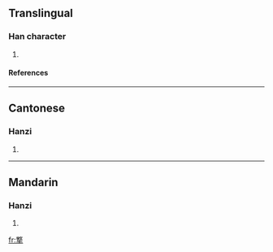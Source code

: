 ==Translingual==
===Han character===
{{Han char|rn=64|rad=手|as=12|sn=16|four=0850<sub>4</sub>|canj=X卜大手 (XYKQ), 卜大手 (YKQ)}}
# {{defn|Han|sort=手12}}
====References====
{{Han ref|kx=0453.240|dkj=12680|dj=0803.070|hdz=31952.070|uh=6489|ud=25737|bh=E9AA|bd=59818}}

----
==Cantonese==
===Hanzi===
{{yue-hanzi|jyut=|y=deu1}}
# {{defn|Cantonese}}

----
==Mandarin==
===Hanzi===
{{cmn-hanzi|pin=[[dūn]] ([[dun1]])|wg=tun<sup>1</sup>}}
# {{defn|Mandarin}}

[[fr:撉]]